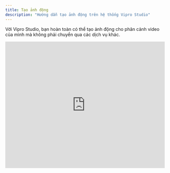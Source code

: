 ```yaml
---
title: Tạo ảnh động
description: "Hướng dẫn tạo ảnh động trên hệ thống Vipro Studio"
---
```


Với Vipro Studio, bạn hoàn toàn có thể tạo ảnh động cho phân cảnh video của mình mà không phải chuyển qua các dịch vụ khác.

<iframe src="https://www.youtube.com/embed/0ahWoEOXQ3U?si=42xc8y9OXlo5cY-1" width="100%" height="400" frameBorder="0" allowFullScreen></iframe>
